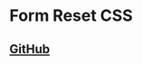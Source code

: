 
<Meta title="Introduction" />

<style>{`
  .container {
    height: 100%;
  }

  .center {
    display: flex;
    justify-content: center;
    align-items: center;
  }

  h2 {
    border: 0 !important;
  }

  
`}</style>

<div class="container center">
<div>
<h1>Form Reset CSS</h1>

<div class="center">
  <h2>
    <a href="https://github.com/tyankatsu0105/formreset.css" target="_blank">
      GitHub
    </a>
  </h2>
</div>

</div>

</div>
